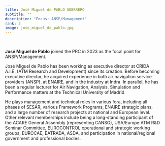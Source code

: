 ```yaml
---
title: José Miguel de PABLO GUERRERO
subtitle: ""
description: "Focus: ANSP/Management"
rank: 3
image: jose_miguel_de_pablo.jpg
---
```


<br>

**José Miguel de Pablo** joined the PRC in 2023 as the focal point for ANSP/Management.

José Miguel de Pablo has been working as executive director at CRIDA A.I.E. (ATM Research and Development) since its creation. Before becoming executive director, he acquired experience in both air navigation service providers (ANSP), at ENAIRE, and in the industry at Indra. In parallel, he has been a regular lecturer for Air Navigation, Analysis, Simulation and Performance matters at the Technical University of Madrid.

He plays management and technical roles in various fora, including all phases of SESAR, various Framework Programs, ENAIRE strategic plans, and a large number of research projects at national and European level. Other relevant memberships include being a long-standing participant of the ACARE General Assembly (representing CANSO), USA/Europe ATM R&D Seminar Committee, EUROCONTROL operational and strategic working groups, EUROCAE, EATRADA, ASDA, and participation in national/regional government and professional bodies.